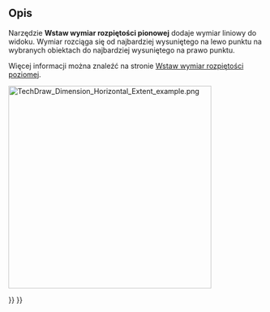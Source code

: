 <languages/>

{{Docnav/pl
|[[TechDraw_HorizontalExtentDimension/pl|Wstaw wymiar rozpiętości poziomej]]
|[[TechDraw_ExtensionCreateHorizChainDimension/pl|Seria wymiarów poziomo]]
|[[TechDraw_Workbench/pl|środowisko pracy Rysunek Techniczny]]
|IconL=TechDraw_HorizontalExtentDimension.svg
|IconR=TechDraw_ExtensionCreateHorizChainDimension.svg
|IconC=Workbench_TechDraw.svg
}}

{{GuiCommand/pl
|Name=TechDraw VerticalExtentDimension
|Name/pl=Rysunek Techniczny: Wstaw wymiar rozpiętości pionowej
|MenuLocation=Rysunek Techniczny → Wymiary → Wstaw wymiar rozpiętości pionowej
|Workbenches=[[TechDraw_Workbench/pl|Rysunek Techniczny]]
|Version=0.19
|SeeAlso=[[TechDraw_LengthDimension/pl|Wstaw wymiar długości]],  [[TechDraw_HorizontalExtentDimension/pl|Wstaw wymiar rozpiętości poziomej]]
}}

<span id="Description"></span>
==Opis==

Narzędzie '''Wstaw wymiar rozpiętości pionowej''' dodaje wymiar liniowy do widoku. Wymiar rozciąga się od najbardziej wysuniętego na lewo punktu na wybranych obiektach do najbardziej wysuniętego na prawo punktu.

Więcej informacji można znaleźć na stronie [[TechDraw_HorizontalExtentDimension/pl|Wstaw wymiar rozpiętości poziomej]].

[[Image:TechDraw_Dimension_Horizontal_Extent_example.png|400px]]
{{Caption|Poziome i pionowe wymiary rozpiętości krzywej złożonej}}


{{Docnav/pl
|[[TechDraw_HorizontalExtentDimension/pl|Wstaw wymiar rozpiętości poziomej]]
|[[TechDraw_ExtensionCreateHorizChainDimension/pl|Seria wymiarów poziomo]]
|[[TechDraw_Workbench/pl|środowisko pracy Rysunek Techniczny]]
|IconL=TechDraw_HorizontalExtentDimension.svg
|IconR=TechDraw_ExtensionCreateHorizChainDimension.svg
|IconC=Workbench_TechDraw.svg
}}

{{TechDraw_Tools_navi{{#translation:}}}}
{{Userdocnavi{{#translation:}}}}